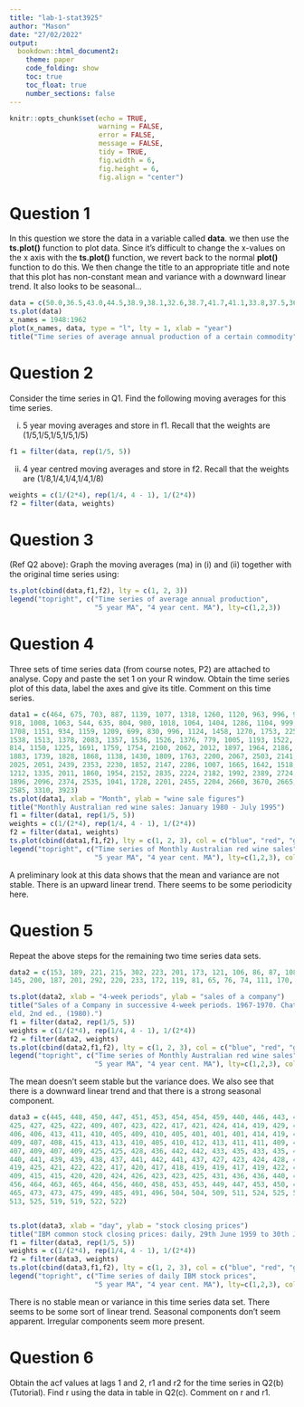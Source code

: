 ```yaml
---
title: "lab-1-stat3925"
author: "Mason"
date: "27/02/2022"
output:
  bookdown::html_document2:
    theme: paper
    code_folding: show 
    toc: true
    toc_float: true
    number_sections: false 
---
```


```r
knitr::opts_chunk$set(echo = TRUE, 
                      warning = FALSE,
                      error = FALSE,
                      message = FALSE,
                      tidy = TRUE,
                      fig.width = 6, 
                      fig.height = 6, 
                      fig.align = "center")
```
# Question 1
In this question we store the data in a variable called **data**. we then use the **ts.plot()** function to plot data. Since it's difficult to change the x-values on the x axis with the **ts.plot()** function, we revert back to the normal **plot()** function to do this. We then change the title to an appropriate title and note that this plot has non-constant mean and variance with a downward linear trend. It also looks to be seasonal...
```r
data = c(50.0,36.5,43.0,44.5,38.9,38.1,32.6,38.7,41.7,41.1,33.8,37.5,36.5,38.6,33.1)
ts.plot(data)
x_names = 1948:1962
plot(x_names, data, type = "l", lty = 1, xlab = "year")
title("Time series of average annual production of a certain commodity")
```

# Question 2
Consider the time series in Q1. Find the following moving averages for this time series.

  (i) 5 year moving averages and store in f1. Recall that the weights are (1/5,1/5,1/5,1/5,1/5)
  
```r
f1 = filter(data, rep(1/5, 5))
```
  
  
  (ii) 4 year centred moving averages and store in f2. Recall that the weights are (1/8,1/4,1/4,1/4,1/8)
  
```r
weights = c(1/(2*4), rep(1/4, 4 - 1), 1/(2*4))
f2 = filter(data, weights)
```

# Question 3
(Ref Q2 above): Graph the moving averages (ma) in (i) and (ii) together with the original time series using: 

```r
ts.plot(cbind(data,f1,f2), lty = c(1, 2, 3))
legend("topright", c("Time series of average annual production",
                     "5 year MA", "4 year cent. MA"), lty=c(1,2,3))
```

# Question 4
Three sets of time series data (from course notes, P2) are attached to analyse. Copy and paste the set 1 on your R window. Obtain the time series plot of this data, label the axes and give its title. Comment on this time series.

```r
data1 = c(464, 675, 703, 887, 1139, 1077, 1318, 1260, 1120, 963, 996, 960, 530, 883, 894, 1045, 1199, 1287, 1565, 1577, 1076,
918, 1008, 1063, 544, 635, 804, 980, 1018, 1064, 1404, 1286, 1104, 999, 996, 1015, 615, 722, 832, 977, 1270, 1437, 1520,
1708, 1151, 934, 1159, 1209, 699, 830, 996, 1124, 1458, 1270, 1753, 2258, 1208, 1241, 1265, 1828, 809, 997, 1164, 1205,
1538, 1513, 1378, 2083, 1357, 1536, 1526, 1376, 779, 1005, 1193, 1522, 1539, 1546, 2116, 2326, 1596, 1356, 1553, 1613,
814, 1150, 1225, 1691, 1759, 1754, 2100, 2062, 2012, 1897, 1964, 2186, 966, 1549, 1538, 1612, 2078, 2137, 2907, 2249,
1883, 1739, 1828, 1868, 1138, 1430, 1809, 1763, 2200, 2067, 2503, 2141, 2103, 1972, 2181, 2344, 970, 1199, 1718, 1683,
2025, 2051, 2439, 2353, 2230, 1852, 2147, 2286, 1007, 1665, 1642, 1518, 1831, 2207, 2822, 2393, 2306, 1785, 2047, 2171,
1212, 1335, 2011, 1860, 1954, 2152, 2835, 2224, 2182, 1992, 2389, 2724, 891, 1247, 2017, 2257, 2255, 2255, 3057, 3330,
1896, 2096, 2374, 2535, 1041, 1728, 2201, 2455, 2204, 2660, 3670, 2665, 2639, 2226, 2586, 2684, 1185, 1749, 2459, 2618,
2585, 3310, 3923)
ts.plot(data1, xlab = "Month", ylab = "wine sale figures")
title("Monthly Australian red wine sales: January 1980 - July 1995")
f1 = filter(data1, rep(1/5, 5))
weights = c(1/(2*4), rep(1/4, 4 - 1), 1/(2*4))
f2 = filter(data1, weights)
ts.plot(cbind(data1,f1,f2), lty = c(1, 2, 3), col = c("blue", "red", "green"))
legend("topright", c("Time series of Monthly Australian red wine sales",
                     "5 year MA", "4 year cent. MA"), lty=c(1,2,3), col = c("blue", "red", "green"))
```


A preliminary look at this data shows that the mean and variance are not stable. There is an upward linear trend. There seems to be some periodicity here.

  
# Question 5
Repeat the above steps for the remaining two time series data sets.

```r
data2 = c(153, 189, 221, 215, 302, 223, 201, 173, 121, 106, 86, 87, 108, 133, 177, 241, 228, 283, 255, 238, 164, 128, 108, 87, 74, 95,
145, 200, 187, 201, 292, 220, 233, 172, 119, 81, 65, 76, 74, 111, 170, 243, 178, 248, 202, 163, 139, 120, 96, 95, 53, 94)

ts.plot(data2, xlab = "4-week periods", ylab = "sales of a company")
title("Sales of a Company in successive 4-week periods. 1967-1970. Chat
eld, 2nd ed., (1980).")
f1 = filter(data2, rep(1/5, 5))
weights = c(1/(2*4), rep(1/4, 4 - 1), 1/(2*4))
f2 = filter(data2, weights)
ts.plot(cbind(data2,f1,f2), lty = c(1, 2, 3), col = c("blue", "red", "green"))
legend("topright", c("Time series of Monthly Australian red wine sales",
                     "5 year MA", "4 year cent. MA"), lty=c(1,2,3), col = c("blue", "red", "green"))
```
The mean doesn't seem stable but the variance does. We also see that there is a downward linear trend and that there is a strong seasonal component. 


```r
data3 = c(445, 448, 450, 447, 451, 453, 454, 454, 459, 440, 446, 443, 443, 440, 439, 435, 435, 436, 435, 435, 435, 433, 429, 428,
425, 427, 425, 422, 409, 407, 423, 422, 417, 421, 424, 414, 419, 429, 426, 425, 424, 425, 425, 424, 425, 421, 414, 410, 411,
406, 406, 413, 411, 410, 405, 409, 410, 405, 401, 401, 401, 414, 419, 425, 423, 411, 414, 420, 412, 415, 412, 412, 411, 412,
409, 407, 408, 415, 413, 413, 410, 405, 410, 412, 413, 411, 411, 409, 406, 407, 410, 408, 408, 409, 410, 409, 405, 406, 405,
407, 409, 407, 409, 425, 425, 428, 436, 442, 442, 433, 435, 433, 435, 429, 439, 437, 439, 438, 435, 433, 437, 437, 444, 441,
440, 441, 439, 439, 438, 437, 441, 442, 441, 437, 427, 423, 424, 428, 428, 431, 425, 423, 420, 426, 418, 416, 419, 418, 416,
419, 425, 421, 422, 422, 417, 420, 417, 418, 419, 419, 417, 419, 422, 423, 422, 421, 421, 419, 418, 421, 420, 413, 413, 408,
409, 415, 415, 420, 420, 424, 426, 423, 423, 425, 431, 436, 436, 440, 436, 443, 445, 439, 443, 445, 450, 461, 471, 467, 462,
456, 464, 463, 465, 464, 456, 460, 458, 453, 453, 449, 447, 453, 450, 459, 457, 453, 455, 453, 450, 456, 461, 463, 463, 461,
465, 473, 473, 475, 499, 485, 491, 496, 504, 504, 509, 511, 524, 525, 541, 531, 529, 530, 531, 527, 525, 519, 514, 509, 505,
513, 525, 519, 519, 522, 522)


ts.plot(data3, xlab = "day", ylab = "stock closing prices")
title("IBM common stock closing prices: daily, 29th June 1959 to 30th June 1960. Box & Jenkins (1976)")
f1 = filter(data3, rep(1/5, 5))
weights = c(1/(2*4), rep(1/4, 4 - 1), 1/(2*4))
f2 = filter(data3, weights)
ts.plot(cbind(data3,f1,f2), lty = c(1, 2, 3), col = c("blue", "red", "green"))
legend("topright", c("Time series of daily IBM stock prices",
                     "5 year MA", "4 year cent. MA"), lty=c(1,2,3), col = c("blue", "red", "green"))
```

There is no stable mean or variance in this time series data set. There seems to be some sort of linear trend. Seasonal components don't seem apparent. Irregular components seem more present. 

# Question 6
Obtain the acf values at lags 1 and 2, r1 and r2 for the time series in Q2(b) (Tutorial). Find r using the data in table in Q2(c). Comment on r and r1.
  